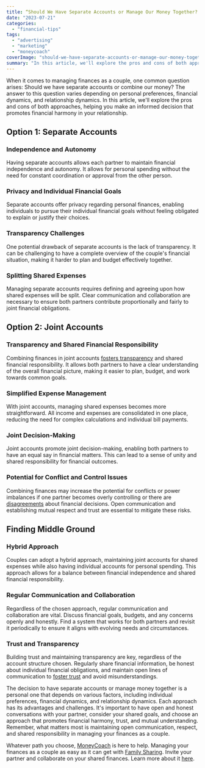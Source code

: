 ```yaml
---
title: “Should We Have Separate Accounts or Manage Our Money Together? Finding Financial Harmony in Relationships"
date: "2023-07-21"
categories: 
  - "financial-tips"
tags: 
  - "advertising"
  - "marketing"
  - "moneycoach"
coverImage: "should-we-have-separate-accounts-or-manage-our-money-together.jpg"
summary: "In this article, we'll explore the pros and cons of both approaches, helping you make an informed decision that promotes financial harmony in your relationship."
---
```

When it comes to managing finances as a couple, one common question arises: Should we have separate accounts or combine our money? The answer to this question varies depending on personal preferences, financial dynamics, and relationship dynamics. In this article, we'll explore the pros and cons of both approaches, helping you make an informed decision that promotes financial harmony in your relationship.

## Option 1: Separate Accounts

### Independence and Autonomy
Having separate accounts allows each partner to maintain financial independence and autonomy. It allows for personal spending without the need for constant coordination or approval from the other person.

### Privacy and Individual Financial Goals
Separate accounts offer privacy regarding personal finances, enabling individuals to pursue their individual financial goals without feeling obligated to explain or justify their choices.

### Transparency Challenges
One potential drawback of separate accounts is the lack of transparency. It can be challenging to have a complete overview of the couple's financial situation, making it harder to plan and budget effectively together.

### Splitting Shared Expenses
Managing separate accounts requires defining and agreeing upon how shared expenses will be split. Clear communication and collaboration are necessary to ensure both partners contribute proportionally and fairly to joint financial obligations.

## Option 2: Joint Accounts

### Transparency and Shared Financial Responsibility
Combining finances in joint accounts [fosters transparency](/blog/how-can-i-manage-finances-as-a-couple) and shared financial responsibility. It allows both partners to have a clear understanding of the overall financial picture, making it easier to plan, budget, and work towards common goals.

### Simplified Expense Management
With joint accounts, managing shared expenses becomes more straightforward. All income and expenses are consolidated in one place, reducing the need for complex calculations and individual bill payments.

### Joint Decision-Making
Joint accounts promote joint decision-making, enabling both partners to have an equal say in financial matters. This can lead to a sense of unity and shared responsibility for financial outcomes.

### Potential for Conflict and Control Issues
Combining finances may increase the potential for conflicts or power imbalances if one partner becomes overly controlling or there are [disagreements](/blog/are-money-topics-causing-issues-in-your-love-life) about financial decisions. Open communication and establishing mutual respect and trust are essential to mitigate these risks.

## Finding Middle Ground

### Hybrid Approach
Couples can adopt a hybrid approach, maintaining joint accounts for shared expenses while also having individual accounts for personal spending. This approach allows for a balance between financial independence and shared financial responsibility.

### Regular Communication and Collaboration
Regardless of the chosen approach, regular communication and collaboration are vital. Discuss financial goals, budgets, and any concerns openly and honestly. Find a system that works for both partners and revisit it periodically to ensure it aligns with evolving needs and circumstances.

### Trust and Transparency
Building trust and maintaining transparency are key, regardless of the account structure chosen. Regularly share financial information, be honest about individual financial obligations, and maintain open lines of communication to [foster trust](/blog/why-managing-finances-as-a-couple-can-improve-your-relationship) and avoid misunderstandings.

The decision to have separate accounts or manage money together is a personal one that depends on various factors, including individual preferences, financial dynamics, and relationship dynamics. Each approach has its advantages and challenges. It's important to have open and honest conversations with your partner, consider your shared goals, and choose an approach that promotes financial harmony, trust, and mutual understanding. Remember, what matters most is maintaining open communication, respect, and shared responsibility in managing your finances as a couple.

Whatever path you choose, [MoneyCoach](/) is here to help. Managing your finances as a couple as easy as it can get with [Family Sharing](/guides/how-to-activate-family-sync). Invite your partner and collaborate on your shared finances. Learn more about it [here](/guides/how-to-share-apple-card-transactions-with-your-partner).